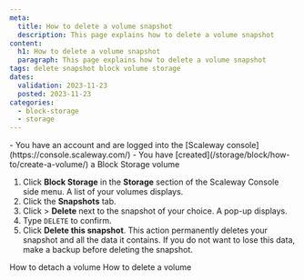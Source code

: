 ```yaml
---
meta:
  title: How to delete a volume snapshot
  description: This page explains how to delete a volume snapshot
content:
  h1: How to delete a volume snapshot
  paragraph: This page explains how to delete a volume snapshot
tags: delete snapshot block volume storage
dates:
  validation: 2023-11-23
  posted: 2023-11-23
categories:
  - block-storage
  - storage
---
```


<Macro id="iam-requirements" />

<Message type="requirement">
  - You have an account and are logged into the [Scaleway console](https://console.scaleway.com/)
  - You have [created](/storage/block/how-to/create-a-volume/) a Block Storage volume
</Message>

1. Click **Block Storage** in the **Storage** section of the Scaleway Console side menu. A list of your volumes displays.
2. Click the **Snapshots** tab.
3. Click <Icon name="more" /> > **Delete** next to the snapshot of your choice. A pop-up displays.
4. Type `DELETE` to confirm.
5. Click **Delete this snapshot**.
    <Message type="important">
      This action permanently deletes your snapshot and all the data it contains. If you do not want to lose this data, make a backup before deleting the snapshot.
    </Message>

<Navigation title="See Also">
  <PreviousButton to="/storage/block/how-to/detach-a-volume/">How to detach a volume</PreviousButton>
  <NextButton to="/storage/block/how-to/delete-a-volume/">How to delete a volume</NextButton>
</Navigation>